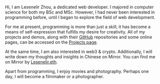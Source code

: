
Hi, I am Lesenelir Zhou, a dedicated web developer. I majored in computer science for both my BSc and MSc.
However, I had never been interested in programming before, until I began to explore the field of web development.

For me at present, programming is more than just a skill; it has become a means of self-expression that fulfills my desire for creativity.
All of my projects and demos, along with their <a href="https://github.com/lesenelir">GitHub</a> repositories and some online pages,
can be accessed on the <a href="/projects">Projects page</a>.

At the same time, I am also interested in web3 & crypto. Additionally, I will write down my thoughts and insights in Chinese on Mirror.
You can find me on Mirror by <a href="https://mirror.xyz/lesenelir.eth">Lesenelir.eth</a>.

Apart from programming, I enjoy movies and photography. Perhaps one day, I will become a filmmaker or a photographer.
